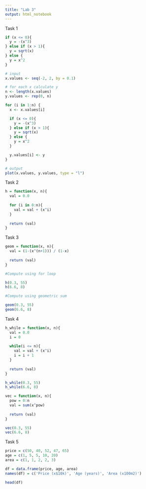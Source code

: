 ```yaml
---
title: "Lab 3"
output: html_notebook
---
```


Task 1

```r
if (x <= 0){
  y = -(x^3)
} else if (x > 1){
  y = sqrt(x)
} else {
  y = x^2
}

```

```r
# input
x.values <- seq(-2, 2, by = 0.1)

# for each x calculate y
n <- length(x.values)
y.values <- rep(0, n)

for (i in 1:n) {
  x <- x.values[i]

  if (x <= 0){
    y = -(x^3)
  } else if (x > 1){
    y = sqrt(x)
  } else {
    y = x^2
  }

  y.values[i] <- y
}

# output
plot(x.values, y.values, type = "l")
```

Task 2

```r
h = function(x, n){
  val = 0.0
  
  for (i in 0:n){
    val = val + (x^i)
  }
  
  return (val)
}
```

Task 3

```r
geom = function(x, n){
  val = (1-(x^(n+1))) / (1-x)
  
  return (val)
}
```

```r
#Compute using for loop

h(0.3, 55)
h(6.6, 8)
```

```r
#Compute using geometric sum

geom(0.3, 55)
geom(6.6, 8)
```

Task 4

```r
h_while = function(x, n){
  val = 0.0
  i = 0
  
  while(i <= n){
    val = val + (x^i)
    i = i + 1
  }
  
  return (val)
}
```

```r
h_while(0.3, 55)
h_while(6.6, 8)
```

```r
vec = function(x, n){
  pow = 0:n
  val = sum(x^pow)
  
  return (val)
}
```

```r
vec(0.3, 55)
vec(6.6, 8)
```

Task 5

```r
price = c(50, 40, 52, 47, 65)
age = c(1, 5, 5, 10, 20)
area = c(1, 1, 2, 2, 3)

df = data.frame(price, age, area)
names(df) = c('Price (x$10k)', 'Age (years)', 'Area (x100m2)')
```

```r
head(df)
```
